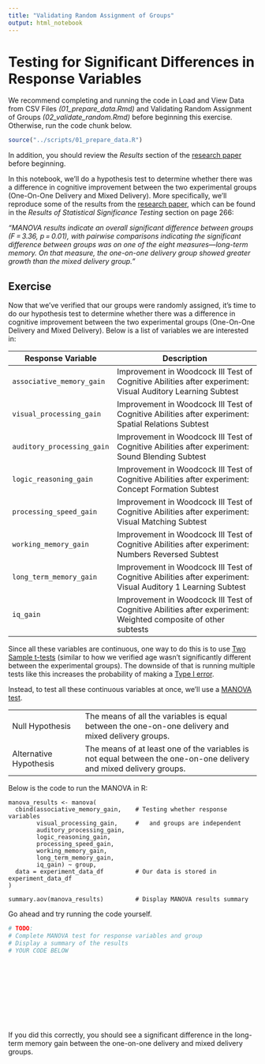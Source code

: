 ```yaml
---
title: "Validating Random Assignment of Groups"
output: html_notebook
---
```


# Testing for Significant Differences in Response Variables

We recommend completing and running the code in Load and View Data from CSV Files *(01_prepare_data.Rmd)* and Validating Random Assignment of Groups *(02_validate_random.Rmd)* before beginning this exercise. Otherwise, run the code chunk below.

```r
source("../scripts/01_prepare_data.R")
```

In addition, you should review the *Results* section of the [research paper](https://rdcu.be/c3NWc) before beginning.

In this notebook, we'll do a hypothesis test to determine whether there was a difference in cognitive improvement between the two experimental groups (One-On-One Delivery and Mixed Delivery). More specifically, we'll reproduce some of the results from the [research paper](https://rdcu.be/c3NWc), which can be found in the *Results of Statistical Significance Testing* section on page 266:

*"MANOVA results indicate an overall significant difference between groups (F = 3.36, p = 0.01), with pairwise comparisons indicating the significant difference between groups was on one of the eight measures---long-term memory. On that measure, the one-on-one delivery group showed greater growth than the mixed delivery group."*

## Exercise

Now that we've verified that our groups were randomly assigned, it's time to do our hypothesis test to determine whether there was a difference in cognitive improvement between the two experimental groups (One-On-One Delivery and Mixed Delivery). Below is a list of variables we are interested in:

| Response Variable          | Description                                                                                                    |
|--------------|---------------------------------------------------------|
| `associative_memory_gain`  | Improvement in Woodcock III Test of Cognitive Abilities after experiment: Visual Auditory Learning Subtest     |
| `visual_processing_gain`   | Improvement in Woodcock III Test of Cognitive Abilities after experiment: Spatial Relations Subtest            |
| `auditory_processing_gain` | Improvement in Woodcock III Test of Cognitive Abilities after experiment: Sound Blending Subtest               |
| `logic_reasoning_gain`     | Improvement in Woodcock III Test of Cognitive Abilities after experiment: Concept Formation Subtest            |
| `processing_speed_gain`    | Improvement in Woodcock III Test of Cognitive Abilities after experiment: Visual Matching Subtest              |
| `working_memory_gain`      | Improvement in Woodcock III Test of Cognitive Abilities after experiment: Numbers Reversed Subtest             |
| `long_term_memory_gain`    | Improvement in Woodcock III Test of Cognitive Abilities after experiment: Visual Auditory 1 Learning Subtest   |
| `iq_gain`                  | Improvement in Woodcock III Test of Cognitive Abilities after experiment: Weighted composite of other subtests |

Since all these variables are continuous, one way to do this is to use [Two Sample t-tests](https://www.statology.org/two-sample-t-test/) (similar to how we verified age wasn't significantly different between the experimental groups). The downside of that is running multiple tests like this increases the probability of making a [Type I error](https://www.simplypsychology.org/type_I_and_type_II_errors.html).

Instead, to test all these continuous variables at once, we'll use a [MANOVA test](https://www.statistics.com/glossary/multiple-analysis-of-variance-manova/).

|                        |                                                                                                                    |
|---------------------|---------------------------------------------------|
| Null Hypothesis        | The means of all the variables is equal between the one-on-one delivery and mixed delivery groups.                 |
| Alternative Hypothesis | The means of at least one of the variables is not equal between the one-on-one delivery and mixed delivery groups. |

Below is the code to run the MANOVA in R:

    manova_results <- manova(
      cbind(associative_memory_gain,    # Testing whether response variables
            visual_processing_gain,     #   and groups are independent
            auditory_processing_gain,
            logic_reasoning_gain,
            processing_speed_gain,
            working_memory_gain,
            long_term_memory_gain,
            iq_gain) ~ group,           
      data = experiment_data_df         # Our data is stored in experiment_data_df
    )

    summary.aov(manova_results)         # Display MANOVA results summary

Go ahead and try running the code yourself.

```r
# TODO: 
# Complete MANOVA test for response variables and group
# Display a summary of the results
# YOUR CODE BELOW












```

If you did this correctly, you should see a significant difference in the long-term memory gain between the one-on-one delivery and mixed delivery groups.
